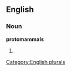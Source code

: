 ==English==

===Noun===
'''protomammals'''

# {{plural of|[[protomammal]]}}

[[Category:English plurals]]